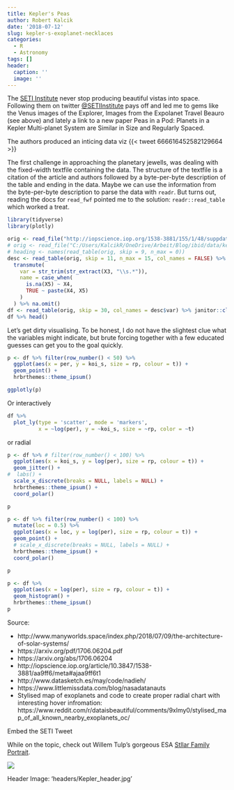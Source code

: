 ```yaml
---
title: Kepler's Peas
author: Robert Kalcik
date: '2018-07-12'
slug: kepler-s-exoplanet-necklaces
categories:
  - R
  - Astronomy
tags: []
header:
  caption: ''
  image: ''
---
```


The [SETI Institute](http://www.seti.org) never stop producing beautiful vistas into space. Following them on twitter [@SETIInstitute](https://twitter.com/SETIInstitute) pays off and led me to gems like the Venus images of the Explorer, Images from the Expolanet Travel Beauro (see above) and lately a link to a new paper Peas in a Pod: Planets in a Kepler Multi-planet System are Similar in Size and Regularly Spaced.

The authors produced an inticing data viz
{{< tweet 666616452582129664 >}}

The first challenge in approaching the planetary jewells, was dealing with the fixed-width textfile containing the data. The structure of the textfile is a citation of the article and authors followed by a byte-per-byte description of the table and ending in the data. Maybe we can use the information from the byte-per-byte description to parse the data with `readr`. But turns out, reading the docs for `read_fwf` pointed me to the solution: `readr::read_table` which worked a treat. 
```r
library(tidyverse)
library(plotly)

orig <- read_file("http://iopscience.iop.org/1538-3881/155/1/48/suppdata/ajaa9ff6t1_mrt.txt")
# orig <- read_file("C:/Users/KalcikR/OneDrive/Arbeit/Blog/ibid/data/kepler.txt")
# heading <- names(read_table(orig, skip = 9, n_max = 0))
desc <- read_table(orig, skip = 11, n_max = 15, col_names = FALSE) %>% 
  transmute(
    var = str_trim(str_extract(X3, "\\s.*")),
    name = case_when(
      is.na(X5) ~ X4,
      TRUE ~ paste(X4, X5)
    )
  ) %>% na.omit()
df <- read_table(orig, skip = 30, col_names = desc$var) %>% janitor::clean_names()
df %>% head()
```


Let's get dirty visualising. To be honest, I do not have the slightest clue what the variables might indicate, but brute forcing together with a few educated guesses can get you to the goal quickly. 

```r
p <- df %>% filter(row_number() < 50) %>% 
  ggplot(aes(x = per, y = koi_s, size = rp, colour = t)) +
  geom_point() +
  hrbrthemes::theme_ipsum()

ggplotly(p)

```

Or interactively

```r
df %>% 
  plot_ly(type = 'scatter', mode = 'markers',
          x = ~log(per), y = ~koi_s, size = ~rp, color = ~t)
```

or radial

```r
p <- df %>% # filter(row_number() < 100) %>% 
  ggplot(aes(x = koi_s, y = log(per), size = rp, colour = t)) +
  geom_jitter() +
#  labs() +
  scale_x_discrete(breaks = NULL, labels = NULL) +
  hrbrthemes::theme_ipsum() + 
  coord_polar()

p
```


```r
p <- df %>% filter(row_number() < 100) %>% 
  mutate(loc = 0.5) %>% 
  ggplot(aes(x = loc, y = log(per), size = rp, colour = t)) +
  geom_point() +
  # scale_x_discrete(breaks = NULL, labels = NULL) +
  hrbrthemes::theme_ipsum() + 
  coord_polar()

p
```

```r
p <- df %>%
  ggplot(aes(x = log(per), size = rp, colour = t)) +
  geom_histogram() +
  hrbrthemes::theme_ipsum()
p
```


Source: 

* http://www.manyworlds.space/index.php/2018/07/09/the-architecture-of-solar-systems/
* https://arxiv.org/pdf/1706.06204.pdf
* https://arxiv.org/abs/1706.06204
* http://iopscience.iop.org/article/10.3847/1538-3881/aa9ff6/meta#ajaa9ff6t1
* http://www.datasketch.es/may/code/nadieh/
* https://www.littlemissdata.com/blog/nasadatanauts
* Stylised map of exoplanets and code to create proper radial chart with interesting hover infromation: https://www.reddit.com/r/dataisbeautiful/comments/9xlmy0/stylised_map_of_all_known_nearby_exoplanets_oc/


Embed the SETI Tweet

While on the topic, check out Willem Tulp's gorgeous ESA [Stllar Family Portrait](http://sci.esa.int/gaia-stellar-family-portrait/).


![](https://media.giphy.com/media/w5NqcJHMFziBa/giphy.gif)

Header Image: 'headers/Kepler_header.jpg'